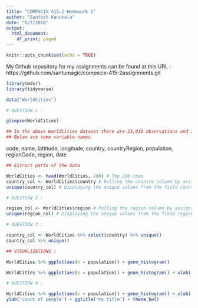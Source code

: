 ```yaml
---
title: "COMPSCIX 415.2 Homework 1"
author: "Santosh Kanutala"
date: "6/7/2018"
output:
  html_document:
    df_print: paged
---
```


```r
knitr::opts_chunk$set(echo = TRUE)
```
My Github repository for my assignments can be found at this URL : https://github.com/santumagic/compscix-415-2assignments.git


```r
library(mdsr)
library(tidyverse)
```


```r
data("WorldCities")
```


```r
# QUESTION 1 :

glimpse(WorldCities)
```

```r
## In the above WorldCities dataset there are 23,018 observations and 10 Variables. 
## Below are some variable names.
```
code, name, lattitude, longitude, country, countryRegion, population, regionCode, region, date


```r
## Extract parts of the data

WorldCities <- head(WorldCities, 200) # Top 200 rows
country_col <- WorldCities$country # Pulling the country column by assigning it to country_col
unique(country_col) # Displaying the unique values from the field country_col

```


```r
# QUESTION 2 :

region_col <- WorldCities$region # Pulling the region column by assigning it to region_col
unique(region_col) # Displaying the unique values from the field region
```


```r
# QUESTION 3 : 

country_col <- WorldCities %>% select(country) %>% unique()
country_col %>% unique()
```

```r


## VISUALIZATIONS :

WorldCities %>% ggplot(aes(x = population)) + geom_histogram()

WorldCities %>% ggplot(aes(x = population)) + geom_histogram() + xlab('city population')
```


```r
# QUESTION 4 : 

WorldCities %>% ggplot(aes(x = population)) + geom_histogram() + xlab('city population') + 
ylab('count of people') + ggtitle('my title') + theme_bw()
``` 






